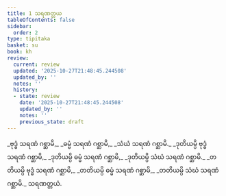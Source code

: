 ```yaml
---
title: 1 သရဏတ္တယ
tableOfContents: false
sidebar:
  order: 2
type: tipitaka
basket: su
book: kh
review:
  current: review
  updated: '2025-10-27T21:48:45.244508'
  updated_by: ''
  notes: ''
  history:
  - state: review
    date: '2025-10-27T21:48:45.244508'
    updated_by: ''
    notes: ''
    previous_state: draft
---
```



<ReviewStatus review={frontmatter.review} showDetails={true} />

<HypothesisAnnotation frontmatter={frontmatter} />

<DynamicBreadcrumb />

<Division number="1" book="kh" e="ch" v="18" p="1">

<Paragraph number="2" type="verses" book="kh">
_ဗုဒ္ဓံ သရဏံ ဂစ္ဆာမိ,_  
_ဓမ္မံ သရဏံ ဂစ္ဆာမိ,_  
_သံဃံ သရဏံ ဂစ္ဆာမိ._  

</Paragraph>

<Paragraph number="3" type="verses" book="kh">
_ဒုတိယမ္ပိ ဗုဒ္ဓံ သရဏံ ဂစ္ဆာမိ,_  
_ဒုတိယမ္ပိ ဓမ္မံ သရဏံ ဂစ္ဆာမိ,_  
_ဒုတိယမ္ပိ သံဃံ သရဏံ ဂစ္ဆာမိ._  

</Paragraph>

<Paragraph number="4" type="verses" book="kh">
_တတိယမ္ပိ ဗုဒ္ဓံ သရဏံ ဂစ္ဆာမိ,_  
_တတိယမ္ပိ ဓမ္မံ သရဏံ ဂစ္ဆာမိ,_  
_တတိယမ္ပိ သံဃံ သရဏံ ဂစ္ဆာမိ._  


</Paragraph>
</Division>

<Paragraph number="5" type="center" book="kh">
သရဏတ္တယံ.
</Paragraph>